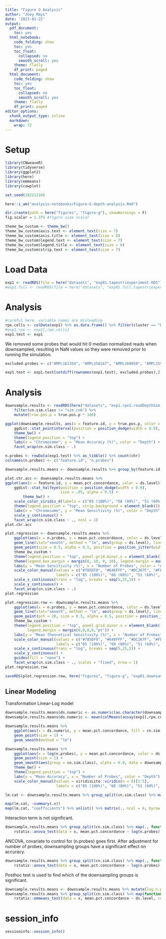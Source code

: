 ```yaml
---
title: "Figure G Analysis"
author: "Joey Mays"
date: '2023-01-22'
output:
  pdf_document:
    toc: yes
  html_notebook:
    code_folding: show
    toc: yes
    toc_float:
      collapsed: no
      smooth_scroll: yes
    theme: flatly
    df_print: paged
  html_document:
    code_folding: show
    toc: yes
    toc_float:
      collapsed: no
      smooth_scroll: yes
    theme: flatly
    df_print: paged
editor_options:
  chunk_output_type: inline
  markdown:
    wrap: 72
---
```


# Setup

```r
library(CNweaveR)
library(tidyverse)
library(ggplot2)
library(here)
library(emmeans)
library(cowplot)
```

```r
set.seed(20221210)
```

```r
here::i_am("analysis-notebooks/Figure-G-depth-analysis.Rmd")
```

```r
dir.create(path = here("figures", "figure-g"), showWarnings = F)
fig.scalar = 1.375 #figure size scalar

theme_bw_custom <- theme_bw()
theme_bw_custom$axis.text <- element_text(size = 7)
theme_bw_custom$axis.title <- element_text(size = 8)
theme_bw_custom$legend.text <- element_text(size = 7)
theme_bw_custom$legend.title <- element_text(size = 8)
theme_bw_custom$strip.text <- element_text(size = 7)
```

# Load Data

```r
exp1 <- readRDS(file = here("datasets", "exp01.tapestriexperiment.RDS"))
#exp1.full <- readRDS(file = here("datasets", "exp01.full.tapestriexperiment.RDS"))
```

# Analysis

```r
#careful here, variable names are misleading 
rpe.cells <- colData(exp1) %>% as.data.frame() %>% filter(cluster == "RPE1") %>% pull(cell.barcode)
#exp1.rpe <- exp1[,rpe.cells]
exp1.test <- exp1
```

We removed some probes that would hit 0 median normalized reads when downsampled, resulting in NaN values so they were removed prior to running the simulation. 

```r
excluded.probes <- c("AMPL161354", "AMPL158167", "AMPL160050", "AMPL159297", "AMPL147390", "AMPL158363", "AMPL148190", "AMPL158573", "AMPL158760", "AMPL160003")
```

```r
exp1.test <- exp1.test[setdiff(rownames(exp1.test), excluded.probes),]
```

# Analysis

```r
downsample.results <- readRDS(here("datasets", "exp1.rpe1.readDepthSim.results.RDS")) %>% 
    filter(cn.sim.class != "sim_cn6") %>% 
    mutate(true.pos.p = true.pos.p * 100)
```

```r
ggplot(downsample.results, aes(x = feature.id, y = true.pos.p, color = ds.level)) +
    ggdist::stat_pointinterval(position = position_dodge(width = 0.9), point_size = 0.2, point_color = "black") +
    theme_bw() +
    theme(legend.position = "top") +
    labs(x = "Chromosome", y = "Mean Accuracy (%)", color = "Depth") +
    facet_wrap(cn.sim.class ~ .)
```

```r
n.probes <- rowData(exp1.test) %>% as_tibble() %>% count(chr)
colnames(n.probes) <- c("feature.id", "n.probes")
```

```r
downsample.results.means <- downsample.results %>% group_by(feature.id, ds.level, cn.sim.class) %>% summarize(mean.pct.concordance = mean(true.pos.p), .groups = "drop_last") %>% left_join(n.probes, by = "feature.id") %>% ungroup()
```

```r
plot.chr.acc <- downsample.results.means %>% 
ggplot(aes(x = feature.id, y = mean.pct.concordance, color = ds.level)) +
    ggdist::stat_halfeye(position = position_dodge(width = 0.9), 
                         size = .05, alpha = 0.5) +
        theme_bw() + 
    scale_color_viridis_d(labels = c("85 (100%)", "68 (80%)", "51 (60%)", "34 (40%)", "17 (20%)")) +
    theme(legend.position = "top", strip.background = element_blank()) +
    labs(x = "Chromosome", y = "Mean Sensitivity (%)", color = "Depth") +
    scale_y_continuous() +
    facet_wrap(cn.sim.class ~ ., ncol = 1)
plot.chr.acc
```

```r
plot.regression <- downsample.results.means %>% 
    ggplot(aes(x = n.probes, y = mean.pct.concordance, color = ds.level)) +
    geom_line(stat="smooth", method = "lm", aes(group = ds.level), linewidth = 0.3) +
    geom_point(size = 0.5, alpha = 0.5, position = position_jitter(width = 0.05)) +
    theme_bw_custom +
    theme(legend.position = "top", panel.grid.minor.x = element_blank(), strip.background = element_blank()) +
    theme(legend.box.margin = margin(0, 10, 0, 10), legend.margin = margin(0), plot.margin = unit(c(0, 5.5, 5.5, 5.5), "pt")) +
    labs(y = "Mean Sensitivity (%)", x = "Number of Probes", color = "Average Sequencing Depth\n(reads per cell per probe") +
    scale_color_manual(values = c("#785EF0", "#648FFF", "#DC267F", "#FE6100", "#FFB000"),
                       labels = c("85 (100%)", "68 (80%)", "51 (60%)", "34 (40%)", "17 (20%)")) +
    scale_x_continuous(trans = "log", breaks = seq(5,25,5)) + 
    scale_y_continuous() +
    facet_wrap(cn.sim.class ~ .)
plot.regression
```

```r
plot.regression.row <- downsample.results.means %>% 
    ggplot(aes(x = n.probes, y = mean.pct.concordance, color = ds.level, fill = ds.level)) +
    geom_line(stat="smooth", method = "lm", aes(group = ds.level), linewidth = 0.5) +
    geom_point(pch = 20, size = 0.5, alpha = 0.5, position = position_jitter(width = 0.05)) +
    theme_bw_custom +
    theme(legend.position = "top", panel.grid.minor.x = element_blank(), strip.background = element_blank(), 
          legend.margin = margin(0,0,0,0,"pt")) +
    labs(y = "Mean Theoretical Sensitivity (%)", x = "Number of Probes", color = "Depth") +
    scale_color_manual(values = c("#785EF0", "#648FFF", "#DC267F", "#FE6100", "#FFB000"),
                       labels = c("85 (100%)", "68 (80%)", "51 (60%)", "34 (40%)", "17 (20%)")) +
    scale_x_continuous(trans = "log", breaks = seq(5,25,5)) + 
    scale_y_continuous() + 
    guides(fill = "none") +
    facet_wrap(cn.sim.class ~ ., scales = "fixed", nrow = 1)
plot.regression.row
```

```r
saveRDS(plot.regression.row, here("figures", "figure-g", "exp01.downsample.depthByProbe.RDS"))
```


## Linear Modeling

Transformation
Linear-Log model

```r
downsample.results.means$ds.numeric <- as.numeric(as.character(downsample.results.means$ds.level))
downsample.results.means$ds.numeric <- mean(colMeans(assay(exp1[,rpe.cells], "counts"))) * downsample.results.means$ds.numeric
```

```r
downsample.results.means %>% 
    ggplot(aes(x = ds.numeric, y = mean.pct.concordance, fill = cn.sim.class)) +
    geom_point(size = 1) +
    geom_smooth(method = "lm")
```

```r
downsample.results.means %>% 
    ggplot(aes(x = log(n.probes), y = mean.pct.concordance, color = ds.level)) +
    geom_point(size = 1) +
    geom_smooth(aes(group = cn.sim.class), alpha = 0.0, data = downsample.results.means, method = "loess") +
    theme_bw() +
    theme(legend.position = "top") +
    labs(y = "Mean Accuracy", x = "Number of Probes", color = "Depth") +
    scale_color_manual(values = viridisLite::viridis(n = 6)[1:5], 
                       labels = c("85 (100%)", "68 (80%)", "51 (60%)", "34 (40%)", "17 (20%)"))

```

```r
lm.cat <- downsample.results.means %>% group_split(cn.sim.class) %>% map(~lm(data = .x, mean.pct.concordance ~ log(n.probes) + ds.level))
```

```r
map(lm.cat, ~summary(.x))
map(lm.cat, "coefficients") %>% unlist() %>% matrix(., ncol = 6, byrow = T) %>% apply(., 2, mean) %>% round(., 1)
```

Interaction term is not significant.

```r
downsample.results.means %>% group_split(cn.sim.class) %>% map(., function(x){
    rstatix::anova_test(data = x, mean.pct.concordance ~ log(n.probes) * ds.level)}) %>% print() %>% map(., \(x) round(x[3,"p"],1))
```

ANCOVA, covariate to control for (n.probes) goes first. 
After adjustment for number of probes, downsampling groups have a significant effect on accuracy. 

```r
downsample.results.means %>% group_split(cn.sim.class) %>% map(., function(x){
    rstatix::anova_test(data = x, mean.pct.concordance ~ log(n.probes) + ds.level)})
```

Posthoc test is used to find which of the downsampling groups is significant. 

```r
downsample.results.means <- downsample.results.means %>% mutate(log.n.probes = log(n.probes))
downsample.results.means %>% group_split(cn.sim.class) %>% map(function(x){
    rstatix::emmeans_test(data = x, mean.pct.concordance ~ ds.level, covariate = log.n.probes, p.adjust.method = "bonferroni")})
```

# session_info

```r

sessioninfo::session_info()
```